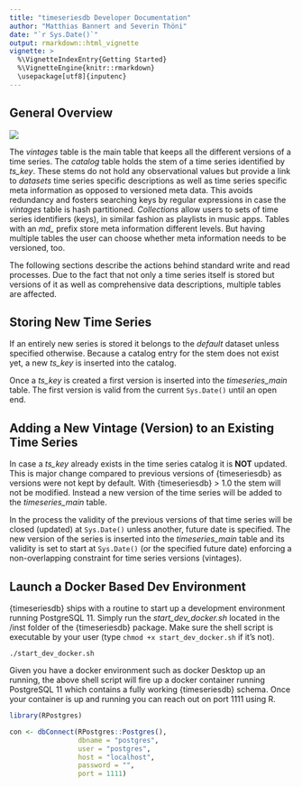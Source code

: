 ```yaml
---
title: "timeseriesdb Developer Documentation"
author: "Matthias Bannert and Severin Thöni"
date: "`r Sys.Date()`"
output: rmarkdown::html_vignette
vignette: >
  %\VignetteIndexEntry{Getting Started}
  %\VignetteEngine{knitr::rmarkdown}
  \usepackage[utf8]{inputenc}
---
```


## General Overview


![](timeseriesdb_1_0.png)

The *vintages* table is the main table that keeps all the different versions of a time series. The *catalog* table holds the stem of a time series identified by *ts_key*. These stems do not hold any observational values but provide a link to *datasets* time series specific descriptions as well as time series specific meta information as opposed to versioned meta data. This avoids redundancy and fosters searching keys by regular expressions in case the *vintages* table is hash partitioned. *Collections* allow users to sets of time series identifiers (keys), in similar fashion as playlists in music apps. Tables with an *md_* prefix store meta information different levels. But having multiple tables the user can choose whether meta information needs to be versioned, too. 

The following sections describe the actions behind standard write and read processes. Due to the fact that not only a time series itself is stored but versions of it as well as comprehensive data descriptions, multiple tables are affected. 


## Storing New Time Series

If an entirely new series is stored it belongs to the *default* dataset unless specified otherwise. Because a catalog entry for the stem does not exist yet, a new *ts_key* is inserted into the catalog. 

Once a *ts_key* is created a first version is inserted into the *timeseries_main* table. The first version is valid from the current ```Sys.Date()``` until an open end. 

## Adding a New Vintage (Version) to an Existing Time Series

In case a *ts_key* already exists in the time series catalog it is **NOT** updated. This is major change compared to previous versions of {timeseriesdb} as versions were not kept by default. With {timeseriesdb} > 1.0 the stem will not be modified. Instead a new version of the time series will be added to the *timeseries_main* table. 

In the process the validity of the previous versions of that time series will be closed (updated) at ```Sys.Date()``` unless another, future date is specified. The new version of the series is inserted into the *timeseries_main* table and its validity is set to start at ```Sys.Date()``` (or the specified future date) enforcing a non-overlapping constraint for time series versions (vintages).

## Launch a Docker Based Dev Environment

{timeseriesdb} ships with a routine to start up a development environment running 
PostgreSQL 11. Simply run the *start_dev_docker.sh* located in the /inst folder of the {timeseriesdb} package. Make sure the shell script is executable by your user (type ```chmod +x start_dev_docker.sh``` if it's not). 

```
./start_dev_docker.sh
```

Given you have a docker environment such as docker Desktop up an running, the above
shell script will fire up a docker container running PostgreSQL 11 which contains a fully working {timeseriesdb} schema. Once your container is up and running you can reach out on port 1111 using R. 

```r
library(RPostgres)

con <- dbConnect(RPostgres::Postgres(),
                 dbname = "postgres",
                 user = "postgres",
                 host = "localhost",
                 password = "",
                 port = 1111)
```

















